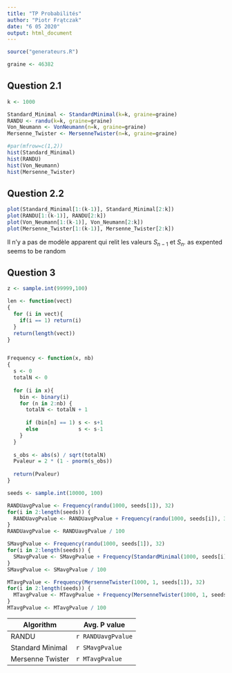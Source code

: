 ```yaml
---
title: "TP Probabilités"
author: "Piotr Frątczak"
date: "6 05 2020"
output: html_document
---
```


```r

source("generateurs.R")

graine <- 46382
```

## Question 2.1

```r
k <- 1000

Standard_Minimal <- StandardMinimal(k=k, graine=graine)
RANDU <- randu(k=k, graine=graine)
Von_Neumann <- VonNeumann(n=k, graine=graine)
Mersenne_Twister <- MersenneTwister(n=k, graine=graine)

#par(mfrow=c(1,2)) 
hist(Standard_Minimal)
hist(RANDU)
hist(Von_Neumann)
hist(Mersenne_Twister)
```

## Question 2.2

```r

plot(Standard_Minimal[1:(k-1)], Standard_Minimal[2:k])
plot(RANDU[1:(k-1)], RANDU[2:k])
plot(Von_Neumann[1:(k-1)], Von_Neumann[2:k])
plot(Mersenne_Twister[1:(k-1)], Mersenne_Twister[2:k])

```


Il n'y a pas de modèle apparent qui relit les valeurs $S_{n-1}$ et $S_n$.
as expented seems to be random


## Question 3

```r

z <- sample.int(99999,100)

len <- function(vect)
{
  for (i in vect){
    if(i == 1) return(i)
  }
  return(length(vect))
}


Frequency <- function(x, nb)
{
  s <- 0
  totalN <- 0
  
  for (i in x){
    bin <- binary(i)
    for (n in 2:nb) {
      totalN <- totalN + 1
      
      if (bin[n] == 1) s <- s+1
      else             s <- s-1
    }
  }
  
  s_obs <- abs(s) / sqrt(totalN)
  Pvaleur = 2 * (1 - pnorm(s_obs))
  
  return(Pvaleur)
}

seeds <- sample.int(10000, 100)

RANDUavgPvalue <- Frequency(randu(1000, seeds[1]), 32)
for(i in 2:length(seeds)) {
  RANDUavgPvalue <- RANDUavgPvalue + Frequency(randu(1000, seeds[i]), 32)
}
RANDUavgPvalue <- RANDUavgPvalue / 100

SMavgPvalue <- Frequency(randu(1000, seeds[1]), 32)
for(i in 2:length(seeds)) {
  SMavgPvalue <- SMavgPvalue + Frequency(StandardMinimal(1000, seeds[i]), 32)
}
SMavgPvalue <- SMavgPvalue / 100

MTavgPvalue <- Frequency(MersenneTwister(1000, 1, seeds[1]), 32)
for(i in 2:length(seeds)) {
  MTavgPvalue <- MTavgPvalue + Frequency(MersenneTwister(1000, 1, seeds[i]), 32)
}
MTavgPvalue <- MTavgPvalue / 100

```

Algorithm     | Avg. P value
------------- | -------------
RANDU   | `r RANDUavgPvalue`
Standard Minimal | `r SMavgPvalue`
Mersenne Twister | `r MTavgPvalue`

